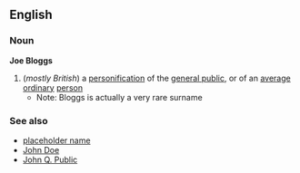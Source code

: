 ==English==
===Noun===
'''Joe Bloggs'''
#(''mostly British'') a [[personification]] of the [[general public]], or of an [[average]] [[ordinary]] [[person]]
#*Note: Bloggs is actually a very rare surname
===See also===
*[[placeholder name]]
*[[John Doe]]
*[[John Q. Public]]
